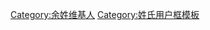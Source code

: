 {{Userbox
  |id=[[:Category:余姓维基人|<span lang="zh" style="color: white;font-size:140% ">-{R|余}-</span>]]
  |id-c=#0E31BE
  |info=這個用戶姓'''[[余姓|余]]'''。
  |info-c=#FFFFFF
  |info-s=10
  |border-c=#0E31BE
}}
<includeonly>[[Category:余姓维基人]]</includeonly><noinclude>[[Category:姓氏用户框模板]]</noinclude>